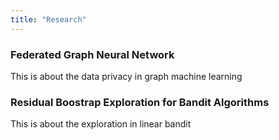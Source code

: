 ```yaml
---
title: "Research"
---
```



### Federated Graph Neural Network

This is about the data privacy in graph machine learning

### Residual Boostrap Exploration for Bandit Algorithms

This is about the exploration in linear bandit
